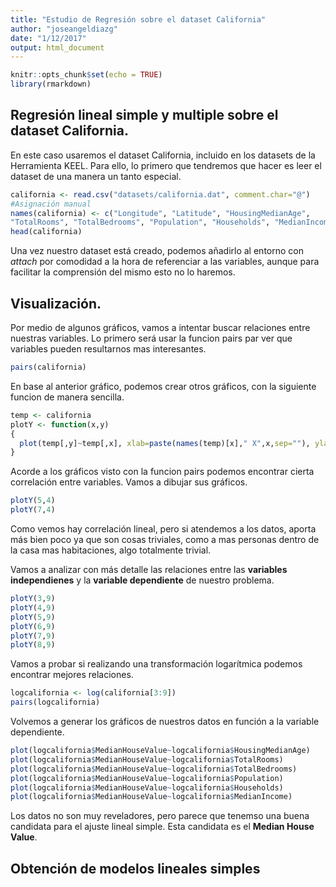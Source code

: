 ```yaml
---
title: "Estudio de Regresión sobre el dataset California"
author: "joseangeldiazg"
date: "1/12/2017"
output: html_document
---
```


```r
knitr::opts_chunk$set(echo = TRUE)
library(rmarkdown)
```

## Regresión lineal simple y multiple sobre el dataset California. 


  
En este caso usaremos el dataset California, incluido en los datasets de la Herramienta KEEL. Para ello, lo primero que tendremos que hacer es leer el dataset de una manera un tanto especial. 
  

```r
california <- read.csv("datasets/california.dat", comment.char="@")
#Asignación manual
names(california) <- c("Longitude", "Latitude", "HousingMedianAge",
"TotalRooms", "TotalBedrooms", "Population", "Households", "MedianIncome", "MedianHouseValue")
head(california)
```


Una vez nuestro dataset está creado, podemos añadirlo al entorno con *attach* por comodidad a la hora de referenciar a las variables, aunque para facilitar la comprensión del mismo esto no lo haremos.

## Visualización.

Por medio de algunos gráficos, vamos a intentar buscar relaciones entre nuestras variables. Lo primero será usar la funcion pairs par ver que variables pueden resultarnos mas interesantes. 

```r
pairs(california)
```


En base al anterior gráfico, podemos crear otros gráficos, con la siguiente funcion de manera sencilla.

```r
temp <- california
plotY <- function(x,y) 
{
  plot(temp[,y]~temp[,x], xlab=paste(names(temp)[x]," X",x,sep=""), ylab=names(temp)[y])
}
```


Acorde a los gráficos visto con la funcion pairs podemos encontrar cierta correlación entre variables. Vamos a dibujar sus gráficos. 



```r
plotY(5,4)
plotY(7,4)
```


Como vemos hay correlación lineal, pero si atendemos a los datos, aporta más bien poco ya que son cosas triviales, como a mas personas dentro de la casa mas habitaciones, algo totalmente trivial. 


Vamos a analizar con más detalle las relaciones entre las **variables independienes** y la **variable dependiente** de nuestro problema. 


```r
plotY(3,9)
plotY(4,9)
plotY(5,9)
plotY(6,9)
plotY(7,9)
plotY(8,9)
```



Vamos a probar si realizando una transformación logarítmica podemos encontrar mejores relaciones. 

```r
logcalifornia <- log(california[3:9])
pairs(logcalifornia)
```


Volvemos a generar los gráficos de nuestros datos en función a la variable dependiente. 

```r
plot(logcalifornia$MedianHouseValue~logcalifornia$HousingMedianAge)
plot(logcalifornia$MedianHouseValue~logcalifornia$TotalRooms)
plot(logcalifornia$MedianHouseValue~logcalifornia$TotalBedrooms)
plot(logcalifornia$MedianHouseValue~logcalifornia$Population)
plot(logcalifornia$MedianHouseValue~logcalifornia$Households)
plot(logcalifornia$MedianHouseValue~logcalifornia$MedianIncome)
```


Los datos no son muy reveladores, pero parece que tenemso una buena candidata para el ajuste lineal simple. Esta candidata es el **Median House Value**.


## Obtención de modelos lineales simples




